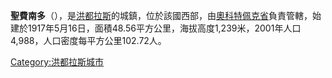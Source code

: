 '''聖費南多'''（{{lang-es|San Fernando}}），是[[洪都拉斯|洪都拉斯]]的城鎮，位於該國西部，由[[奧科特佩克省|奧科特佩克省]]負責管轄，始建於1917年5月16日，面積48.56平方公里，海拔高度1,239米，2001年人口4,988，人口密度每平方公里102.72人。

{{coord|14|41|0|N|89|7|0|W|type:adm2nd_region:HN_source:nlwiki|display=title}}

{{Honduras-geo-stub}}
[[Category:洪都拉斯城市|Category:洪都拉斯城市]]